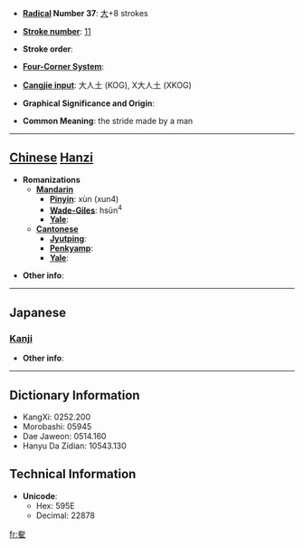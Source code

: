 * '''[[Wiktionary:Chinese radical index| Radical]] Number 37''': [[Wiktionary:Chinese radical index 大|大]]+8 strokes

* '''[[Wiktionary:Chinese total strokes index|Stroke number]]''': [[Wiktionary:Chinese total strokes index 11|11]]

* '''Stroke order''': 

* '''[[Wiktionary:Chinese four corner index|Four-Corner System]]''': 

* '''[[Wiktionary:Chinese Cangjie index|Cangjie input]]''': 大人土 (KOG), X大人土 (XKOG)

* '''Graphical Significance and Origin''': 

* '''Common Meaning''': the stride made by a man

----

== [[Chinese]] [[Hanzi]] ==

* '''Romanizations'''
** '''[[Mandarin]]'''
*** '''[[Pinyin]]''': xùn (xun4)
*** '''[[Wade-Giles]]''': hsün<sup>4</sup>
*** '''[[Yale]]''': 
** '''[[Cantonese]]'''
*** '''[[Jyutping]]''':
*** '''[[Penkyamp]]''': 
*** '''[[Yale]]''': 

* '''Other info''': 

----

==Japanese==
===[[Kanji]]===
{{kanji|on readings=[[しゅん]] (shun), [[すい]] (sui), [[よう]] (yō)|kun readings=[[はばたく]] (habataku)}}

* '''Other info''':  

----

== Dictionary Information ==

* KangXi: 0252.200
* Morobashi: 05945
* Dae Jaweon: 0514.160
* Hanyu Da Zidian: 10543.130

== Technical Information ==

* '''Unicode''':
** Hex: 595E
** Decimal: 22878

[[fr:奞]]